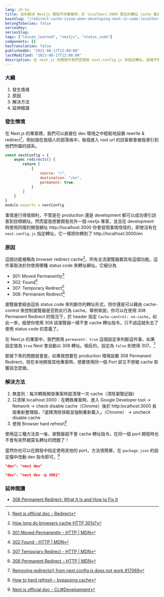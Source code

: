 ```yaml
---
lang: zh-tw
title: 如何解決 Nextjs 開發不同專案時，於 localhost:3000 發生的轉址 cache 衝突
baseSlug: "/redirect-cache-issue-when-developing-next-in-same-localhost-port"
belongToSeries: false
seriesKey: 
seriesSlug: 
tags: ["lesson_learned", "nextjs", "status_code"]
components: []
hasTranslation: false
publishedAt: "2021-08-17T12:00:00"
lastModified: "2021-08-17T12:00:00"
description: 在 next.js 的開發中我們習慣用 next.config.js 來指定轉址，這樣不管在 develop 還是 production 環境中都可以導引到我們期待的網址，然而這卻會因為我們的 cache 而產生衝突，進而引發一些讓人困惑的轉址錯誤。
---
```


### 大綱

1. 發生情境
2. 原因
3. 解決方法
4. 延伸閱讀

### 發生情境

在 Next.js 的專案裡，我們可以直接在 dev 環境之中輕鬆地設置 rewrite & redirect[^1]，例如說在我個人的部落格中，每個進入 root url 的訪客都會被我導引到他們所屬的語系。

```js
const nextConfig = {
	async redirects() {
		return [
			{
				source: "/",
				destination: "/en",
				permanent: true,
			}
		]
	}
}
module.exports = nextConfig
```

事情進行得很順利，不管是在 production 還是 development 都可以成功導引訪客到目標網址。然而當我想要開發另外一個 nextjs 專案，並且在 development 時使用同樣的開發網址 http://localhost:3000 你會發現事情怪怪的，即使沒有在 `next.config.js` 指定轉址，它一樣把你轉到了 http://localhost:3000/en

### 原因

這個功能被稱為 browser redirect cache[^2]，所有主流瀏覽器都具有這個功能。這件事取決於你使用哪種 status code 來轉址網址。它細分為 

- 301: Moved Permanently[^3]
- 302: Found[^4]
- 307: Temporary Redirect[^5]
- 308: Permanent Redirect[^6]

瀏覽器會經由這些 status code 來判斷你的轉址形式，但你還是可以藉由 cache-control 來控制瀏覽器是否對此行為 cache。舉例來說，你可以在使用 308 Permanent Redirect 的情況下，於 header 指定 `Cache-control: no-cache`，如此一來，縱使你使用 308 該瀏覽器一樣不會 cache 轉址指令。只不過這就失去了使用 status code 的意義了。

在 Next.js 的專案中，我們使用 `permanent: true` 這個設定來判斷這件事，如果設定值為 `true` Next 會自動以 308 轉址。相反的，設定為 `false` 則使用 307。[^7]

那接下來的問題就會是，如果我想要在 production 環境設置 308 Permanent Redirect，但在本地開發其他專案時，想要使用同一個 Port 卻又不想被 cache 影響該怎麼做。

### 解決方法

1. 無差別：每次轉換開發專案時就清理一次 cache（清除瀏覽記錄）
2. 只清理 localhost:3000：在轉換專案時，進入 Google Developer tool -> Network -> check disable cache（Chrome）後於 http:localhost:3000 長按重新整理鈕，「選擇清除快取並強制重新載入」（Chrome） -> uncheck disable cache
3. 使用 Browser hard refresh[^8]


使用這三種方法其一後，瀏覽器就不會 cache 轉址指令。在同一個 port 開發時也不會有突然被莫名轉址的問題了！

當然你也可以在開發中指定使用其他的 port，方法很簡單，在 `package.json` 的設定檔中改動 dev 指令即可。[^9]

```json
"dev": "next dev"

"dev": "next dev -p 3001"
```

### 延伸閱讀

- [308 Permanent Redirect: What It Is and How to Fix It](https://airbrake.io/blog/http-errors/308-permanent-redirect)


[^1]: [Next.js official doc - Redirect](https://nextjs.org/docs/api-reference/next.config.js/redirects)
[^2]: [How long do browsers cache HTTP 301s?](https://stackoverflow.com/questions/9130422/how-long-do-browsers-cache-http-301s)
[^3]: [301 Moved Permanently - HTTP | MDN](https://developer.mozilla.org/en-US/docs/Web/HTTP/Status/301)
[^4]: [302 Found - HTTP | MDN](https://developer.mozilla.org/en-US/docs/Web/HTTP/Status/302)
[^5]: [307 Temporary Redirect - HTTP | MDN](https://developer.mozilla.org/en-US/docs/Web/HTTP/Status/307)
[^6]: [308 Permanent Redirect - HTTP | MDN](https://developer.mozilla.org/en-US/docs/Web/HTTP/Status/308)
[^7]: [Removing redirects() from next.config.js does not work #17069](https://github.com/vercel/next.js/issues/17069)
[^8]: [How to hard refresh - bypassing cache](https://en.wikipedia.org/wiki/Wikipedia:Bypass_your_cache#Bypassing_cache)
[^9]: [Next.js official doc - CLI#Development](https://nextjs.org/docs/api-reference/cli#development)
